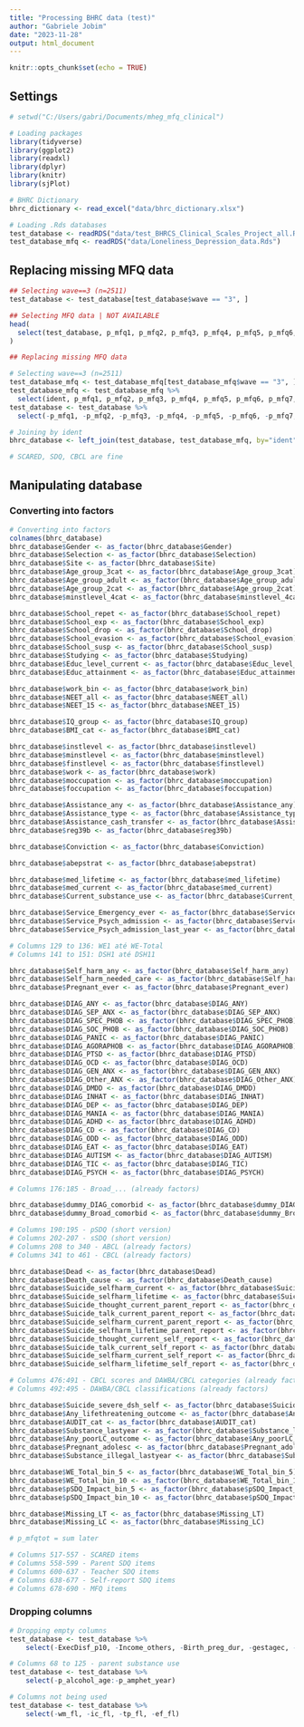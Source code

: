 ```yaml
---
title: "Processing BHRC data (test)"
author: "Gabriele Jobim"
date: "2023-11-28"
output: html_document
---
```


```r
knitr::opts_chunk$set(echo = TRUE)
```

## Settings

```r
# setwd("C:/Users/gabri/Documents/mheg_mfq_clinical")

# Loading packages
library(tidyverse)
library(ggplot2)
library(readxl)
library(dplyr)
library(knitr)
library(sjPlot)

# BHRC Dictionary
bhrc_dictionary <- read_excel("data/bhrc_dictionary.xlsx")

# Loading .Rds databases
test_database <- readRDS("data/test_BHRCS_Clinical_Scales_Project_all.Rds")
test_database_mfq <- readRDS("data/Loneliness_Depression_data.Rds")

```

## Replacing missing MFQ data

```r
## Selecting wave==3 (n=2511)
test_database <- test_database[test_database$wave == "3", ]

## Selecting MFQ data | NOT AVAILABLE 
head(
  select(test_database, p_mfq1, p_mfq2, p_mfq3, p_mfq4, p_mfq5, p_mfq6, p_mfq7, p_mfq8, p_mfq9, p_mfq10, p_mfq11, p_mfq12, p_mfq13, p_mfqtot)
)

## Replacing missing MFQ data

# Selecting wave==3 (n=2511)
test_database_mfq <- test_database_mfq[test_database_mfq$wave == "3", ]
test_database_mfq <- test_database_mfq %>%
  select(ident, p_mfq1, p_mfq2, p_mfq3, p_mfq4, p_mfq5, p_mfq6, p_mfq7, p_mfq8, p_mfq9, p_mfq10, p_mfq11, p_mfq12, p_mfq13)
test_database <- test_database %>%
  select(-p_mfq1, -p_mfq2, -p_mfq3, -p_mfq4, -p_mfq5, -p_mfq6, -p_mfq7, -p_mfq8, -p_mfq9, -p_mfq10, -p_mfq11, -p_mfq12, -p_mfq13)

# Joining by ident
bhrc_database <- left_join(test_database, test_database_mfq, by="ident")

# SCARED, SDQ, CBCL are fine
```

## Manipulating database

### Converting into factors

```r
# Converting into factors
colnames(bhrc_database)
bhrc_database$Gender <- as_factor(bhrc_database$Gender)
bhrc_database$Selection <- as_factor(bhrc_database$Selection)
bhrc_database$Site <- as_factor(bhrc_database$Site)
bhrc_database$Age_group_3cat <- as_factor(bhrc_database$Age_group_3cat)
bhrc_database$Age_group_adult <- as_factor(bhrc_database$Age_group_adult)
bhrc_database$Age_group_2cat <- as_factor(bhrc_database$Age_group_2cat)
bhrc_database$minstlevel_4cat <- as_factor(bhrc_database$minstlevel_4cat)

bhrc_database$School_repet <- as_factor(bhrc_database$School_repet)
bhrc_database$School_exp <- as_factor(bhrc_database$School_exp)
bhrc_database$School_drop <- as_factor(bhrc_database$School_drop)
bhrc_database$School_evasion <- as_factor(bhrc_database$School_evasion)
bhrc_database$School_susp <- as_factor(bhrc_database$School_susp)
bhrc_database$Studying <- as_factor(bhrc_database$Studying)
bhrc_database$Educ_level_current <- as_factor(bhrc_database$Educ_level_current)
bhrc_database$Educ_attainment <- as_factor(bhrc_database$Educ_attainment)

bhrc_database$work_bin <- as_factor(bhrc_database$work_bin)
bhrc_database$NEET_all <- as_factor(bhrc_database$NEET_all)
bhrc_database$NEET_15 <- as_factor(bhrc_database$NEET_15)

bhrc_database$IQ_group <- as_factor(bhrc_database$IQ_group)
bhrc_database$BMI_cat <- as_factor(bhrc_database$BMI_cat)

bhrc_database$instlevel <- as_factor(bhrc_database$instlevel)
bhrc_database$minstlevel <- as_factor(bhrc_database$minstlevel)
bhrc_database$finstlevel <- as_factor(bhrc_database$finstlevel)
bhrc_database$work <- as_factor(bhrc_database$work)
bhrc_database$moccupation <- as_factor(bhrc_database$moccupation)
bhrc_database$foccupation <- as_factor(bhrc_database$foccupation)

bhrc_database$Assistance_any <- as_factor(bhrc_database$Assistance_any)
bhrc_database$Assistance_type <- as_factor(bhrc_database$Assistance_type)
bhrc_database$Assistance_cash_transfer <- as_factor(bhrc_database$Assistance_cash_transfer)
bhrc_database$reg39b <- as_factor(bhrc_database$reg39b)

bhrc_database$Conviction <- as_factor(bhrc_database$Conviction)

bhrc_database$abepstrat <- as_factor(bhrc_database$abepstrat)

bhrc_database$med_lifetime <- as_factor(bhrc_database$med_lifetime)
bhrc_database$med_current <- as_factor(bhrc_database$med_current)
bhrc_database$Current_substance_use <- as_factor(bhrc_database$Current_substance_use)

bhrc_database$Service_Emergency_ever <- as_factor(bhrc_database$Service_Emergency_ever)
bhrc_database$Service_Psych_admission <- as_factor(bhrc_database$Service_Psych_admission)
bhrc_database$Service_Psych_admission_last_year <- as_factor(bhrc_database$Service_Psych_admission_last_year)

# Columns 129 to 136: WE1 até WE-Total
# Columns 141 to 151: DSH1 até DSH11

bhrc_database$Self_harm_any <- as_factor(bhrc_database$Self_harm_any)
bhrc_database$Self_harm_needed_care <- as_factor(bhrc_database$Self_harm_needed_care)
bhrc_database$Pregnant_ever <- as_factor(bhrc_database$Pregnant_ever)

bhrc_database$DIAG_ANY <- as_factor(bhrc_database$DIAG_ANY)
bhrc_database$DIAG_SEP_ANX <- as_factor(bhrc_database$DIAG_SEP_ANX)
bhrc_database$DIAG_SPEC_PHOB <- as_factor(bhrc_database$DIAG_SPEC_PHOB)
bhrc_database$DIAG_SOC_PHOB <- as_factor(bhrc_database$DIAG_SOC_PHOB)
bhrc_database$DIAG_PANIC <- as_factor(bhrc_database$DIAG_PANIC)
bhrc_database$DIAG_AGORAPHOB <- as_factor(bhrc_database$DIAG_AGORAPHOB)
bhrc_database$DIAG_PTSD <- as_factor(bhrc_database$DIAG_PTSD)
bhrc_database$DIAG_OCD <- as_factor(bhrc_database$DIAG_OCD)
bhrc_database$DIAG_GEN_ANX <- as_factor(bhrc_database$DIAG_GEN_ANX)
bhrc_database$DIAG_Other_ANX <- as_factor(bhrc_database$DIAG_Other_ANX)
bhrc_database$DIAG_DMDD <- as_factor(bhrc_database$DIAG_DMDD)
bhrc_database$DIAG_INHAT <- as_factor(bhrc_database$DIAG_INHAT)
bhrc_database$DIAG_DEP <- as_factor(bhrc_database$DIAG_DEP)
bhrc_database$DIAG_MANIA <- as_factor(bhrc_database$DIAG_MANIA)
bhrc_database$DIAG_ADHD <- as_factor(bhrc_database$DIAG_ADHD)
bhrc_database$DIAG_CD <- as_factor(bhrc_database$DIAG_CD)
bhrc_database$DIAG_ODD <- as_factor(bhrc_database$DIAG_ODD)
bhrc_database$DIAG_EAT <- as_factor(bhrc_database$DIAG_EAT)
bhrc_database$DIAG_AUTISM <- as_factor(bhrc_database$DIAG_AUTISM)
bhrc_database$DIAG_TIC <- as_factor(bhrc_database$DIAG_TIC)
bhrc_database$DIAG_PSYCH <- as_factor(bhrc_database$DIAG_PSYCH)

# Columns 176:185 - Broad_... (already factors)

bhrc_database$dummy_DIAG_comorbid <- as_factor(bhrc_database$dummy_DIAG_comorbid)
bhrc_database$dummy_Broad_comorbid <- as_factor(bhrc_database$dummy_Broad_comorbid)

# Columns 190:195 - pSDQ (short version)
# Columns 202-207 - sSDQ (short version)
# Columns 208 to 340 - ABCL (already factors)
# Columns 341 to 461 - CBCL (already factors)

bhrc_database$Dead <- as_factor(bhrc_database$Dead)
bhrc_database$Death_cause <- as_factor(bhrc_database$Death_cause)
bhrc_database$Suicide_selfharm_current <- as_factor(bhrc_database$Suicide_selfharm_current)
bhrc_database$Suicide_selfharm_lifetime <- as_factor(bhrc_database$Suicide_selfharm_lifetime)
bhrc_database$Suicide_thought_current_parent_report <- as_factor(bhrc_database$Suicide_thought_current_parent_report)
bhrc_database$Suicide_talk_current_parent_report <- as_factor(bhrc_database$Suicide_talk_current_parent_report)
bhrc_database$Suicide_selfharm_current_parent_report <- as_factor(bhrc_database$Suicide_selfharm_current_parent_report)
bhrc_database$Suicide_selfharm_lifetime_parent_report <- as_factor(bhrc_database$Suicide_selfharm_lifetime_parent_report)
bhrc_database$Suicide_thought_current_self_report <- as_factor(bhrc_database$Suicide_thought_current_self_report)
bhrc_database$Suicide_talk_current_self_report <- as_factor(bhrc_database$Suicide_talk_current_self_report)
bhrc_database$Suicide_selfharm_current_self_report <- as_factor(bhrc_database$Suicide_selfharm_current_self_report)
bhrc_database$Suicide_selfharm_lifetime_self_report <- as_factor(bhrc_database$Suicide_selfharm_lifetime_self_report)

# Columns 476:491 - CBCL scores and DAWBA/CBCL categories (already factors)
# Columns 492:495 - DAWBA/CBCL classifications (already factors)

bhrc_database$Suicide_severe_dsh_self <- as_factor(bhrc_database$Suicide_severe_dsh_self)
bhrc_database$Any_lifethreatening_outcome <- as_factor(bhrc_database$Any_lifethreatening_outcome)
bhrc_database$AUDIT_cat <- as_factor(bhrc_database$AUDIT_cat)
bhrc_database$Substance_lastyear <- as_factor(bhrc_database$Substance_lastyear)
bhrc_database$Any_poorLC_outcome <- as_factor(bhrc_database$Any_poorLC_outcome)
bhrc_database$Pregnant_adolesc <- as_factor(bhrc_database$Pregnant_adolesc)
bhrc_database$Substance_illegal_lastyear <- as_factor(bhrc_database$Substance_illegal_lastyear)

bhrc_database$WE_Total_bin_5 <- as_factor(bhrc_database$WE_Total_bin_5)
bhrc_database$WE_Total_bin_10 <- as_factor(bhrc_database$WE_Total_bin_10)
bhrc_database$pSDQ_Impact_bin_5 <- as_factor(bhrc_database$pSDQ_Impact_bin_5)
bhrc_database$pSDQ_Impact_bin_10 <- as_factor(bhrc_database$pSDQ_Impact_bin_10)

bhrc_database$Missing_LT <- as_factor(bhrc_database$Missing_LT)
bhrc_database$Missing_LC <- as_factor(bhrc_database$Missing_LC)

# p_mfqtot = sum later

# Columns 517-557 - SCARED items
# Columns 558-599 - Parent SDQ items 
# Columns 600-637 - Teacher SDQ items 
# Columns 638-677 - Self-report SDQ items 
# Columns 678-690 - MFQ items 
```

### Dropping columns

```r

# Dropping empty columns
test_database <- test_database %>%
    select(-ExecDisf_p10, -Income_others, -Birth_preg_dur, -gestagec, -birthweight, -Birth_premature, -Birth_delivery, -gsmoke_levc, -gdrink_levc, -breastf_levc, -prematurity_levc, -Maternal_DIAG_ANY, -tSDQ_Emo, -tSDQ_Con, -tSDQ_Hyp, -tSDQ_Peer, -tSDQ_Prosoc, -tSDQ_Impact, -Missing_w1, -Missing_w2)

# Columns 68 to 125 - parent substance use 
test_database <- test_database %>%
    select(-p_alcohol_age:-p_amphet_year)

# Columns not being used
test_database <- test_database %>%
    select(-wm_fl, -ic_fl, -tp_fl, -ef_fl)

```
